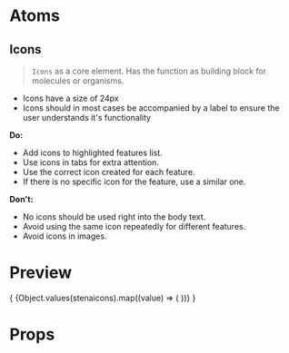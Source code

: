 
<Meta title="Core/Icons" component={Icon} />

# Atoms

## Icons

> `Icons` as a core element. Has the function as building block for molecules or organisms.

<ul>
  <li>Icons have a size of 24px</li>
  <li>Icons should in most cases be accompanied by a label to ensure the user understands it's functionality</li>
</ul>

<strong>Do:</strong>

<ul>
  <li>Add icons to highlighted features list.</li>
  <li>Use icons in tabs for extra attention.</li>
  <li>Use the correct icon created for each feature.</li>
  <li>If there is no specific icon for the feature, use a similar one.</li>
</ul>

<strong>Don't:</strong>

<ul>
  <li>No icons should be used right into the body text.</li>
  <li>Avoid using the same icon repeatedly for different features.</li>
  <li>Avoid icons in images.</li>
</ul>

# Preview

<Preview>
  <Story name="Icons">
    {
      <StoriesDivider labels={Object.keys(stenaicons)}>
        {Object.values(stenaicons).map((value) => (
          <Icon icon={value} size="m" />
        ))}
      </StoriesDivider>
    }
  </Story>
</Preview>

# Props

<Props of={Icon} />
